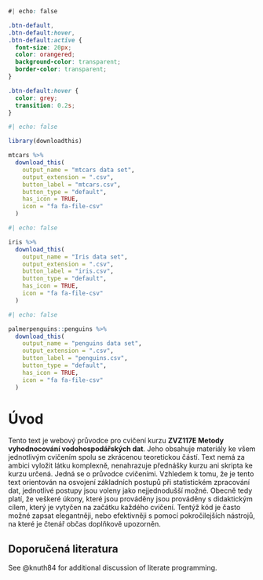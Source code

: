::: {.download_btn}

```css
#| echo: false

.btn-default,
.btn-default:hover,
.btn-default:active {
  font-size: 20px;
  color: orangered;
  background-color: transparent;
  border-color: transparent;
}

.btn-default:hover {
  color: grey;
  transition: 0.2s;
}

```


```r
#| echo: false

library(downloadthis)

mtcars %>%
  download_this(
    output_name = "mtcars data set",
    output_extension = ".csv",
    button_label = "mtcars.csv",
    button_type = "default",
    has_icon = TRUE,
    icon = "fa fa-file-csv"
  )
```


```r
#| echo: false

iris %>%
  download_this(
    output_name = "Iris data set",
    output_extension = ".csv",
    button_label = "iris.csv",
    button_type = "default",
    has_icon = TRUE,
    icon = "fa fa-file-csv"
  )
```

```r
#| echo: false

palmerpenguins::penguins %>%
  download_this(
    output_name = "penguins data set",
    output_extension = ".csv",
    button_label = "penguins.csv",
    button_type = "default",
    has_icon = TRUE,
    icon = "fa fa-file-csv"
  )
```

:::


# Úvod

Tento text je webový průvodce pro cvičení kurzu **ZVZ117E Metody vyhodnocování vodohospodářských dat**.
Jeho obsahuje materiály ke všem jednotlivým cvičením spolu se zkrácenou teoretickou 
částí. Text nemá za ambici vyložit látku komplexně, nenahrazuje přednášky kurzu ani skripta ke kurzu určená. Jedná se o průvodce cvičeními. Vzhledem k tomu, že je tento text orientován 
na osvojení základních postupů při statistickém zpracování dat, jednotlivé postupy jsou voleny
jako nejjednodušší možné. Obecně tedy platí, že veškeré úkony, které jsou prováděny jsou prováděny s didaktickým cílem, který je vytyčen na začátku každého cvičení. Tentýž kód je často možné zapsat elegantněji, nebo efektivněji s pomocí pokročilejších nástrojů, na které je čtenář občas doplňkově upozorněn.

## Doporučená literatura 
See @knuth84 for additional discussion of literate programming.



